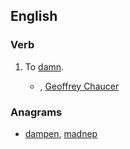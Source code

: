 ==English==

===Verb===
{{en-verb|dampn|es}}

# {{context|transitive|obsolete}} To [[damn]].
#* {{rfdate}}, [[w:Geoffrey Chaucer|Geoffrey Chaucer]]

===Anagrams===
* [[dampen#English|dampen]], [[madnep#English|madnep]]